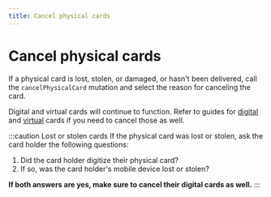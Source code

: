 ```yaml
---
title: Cancel physical cards
---
```


# Cancel physical cards

If a physical card is lost, stolen, or damaged, or hasn't been delivered, call the `cancelPhysicalCard` mutation and select the reason for canceling the card.

Digital and virtual cards will continue to function.
Refer to guides for [digital](../digital/guide-cancel.mdx) and [virtual](../virtual/guide-cancel.mdx) cards if you need to cancel those as well.

:::caution Lost or stolen cards
If the physical card was lost or stolen, ask the card holder the following questions:

1. Did the card holder digitize their physical card?
1. If so, was the card holder's mobile device lost or stolen?

**If both answers are yes, make sure to cancel their digital cards as well.**
:::

